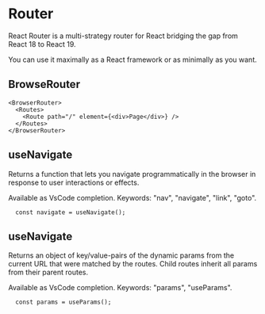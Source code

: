 

<Meta of={RouterStories} />

# Router

React Router is a multi-strategy router for React bridging the gap from React 18 to React 19.

You can use it maximally as a React framework or as minimally as you want.

## BrowseRouter

```
<BrowserRouter>
  <Routes>
    <Route path="/" element={<div>Page</div>} />
  </Routes>
</BrowserRouter>
```

## useNavigate

Returns a function that lets you navigate programmatically in the browser in response to user interactions or effects.

Available as VsCode completion. Keywords: "nav", "navigate", "link", "goto".

```
  const navigate = useNavigate();
```

## useNavigate

Returns an object of key/value-pairs of the dynamic params from the current URL that were matched by the routes. Child routes inherit all params from their parent routes.

Available as VsCode completion. Keywords: "params", "useParams".

```
  const params = useParams();
```